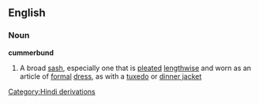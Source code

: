 ==English==
===Noun===
'''cummerbund'''
#A broad [[sash]], especially one that is [[pleat]]ed [[lengthwise]] and worn as an article of [[formal]] [[dress]], as with a [[tuxedo]] or [[dinner jacket]]
[[Category:Hindi derivations]]